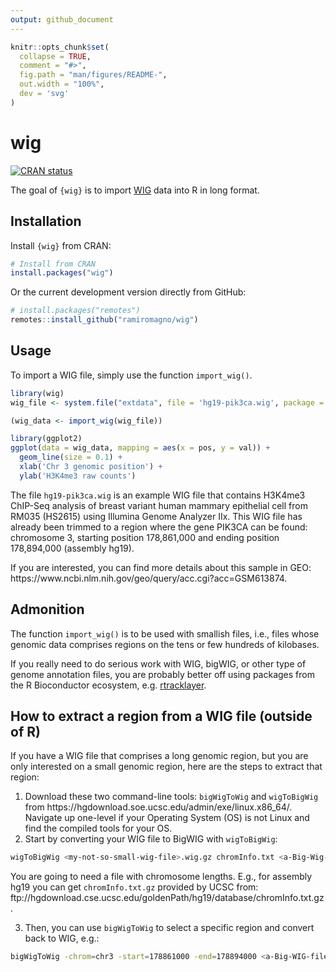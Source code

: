 ```yaml
---
output: github_document
---
```


<!-- README.md is generated from README.Rmd. Please edit that file -->

```r
knitr::opts_chunk$set(
  collapse = TRUE,
  comment = "#>",
  fig.path = "man/figures/README-",
  out.width = "100%",
  dev = 'svg'
)
```

# wig

<!-- badges: start -->
[![CRAN status](https://www.r-pkg.org/badges/version/wig)](https://CRAN.R-project.org/package=wig)
<!-- badges: end -->

The goal of `{wig}` is to import [WIG](https://m.ensembl.org/info/website/upload/wig.html) data into R in long format.

## Installation

Install `{wig}` from CRAN:

``` r
# Install from CRAN
install.packages("wig")
```

Or the current development version directly from GitHub:

``` r
# install.packages("remotes")
remotes::install_github("ramiromagno/wig")
```

## Usage

To import a WIG file, simply use the function `import_wig()`.

```r
library(wig)
wig_file <- system.file("extdata", file = 'hg19-pik3ca.wig', package = "wig", mustWork = TRUE)

(wig_data <- import_wig(wig_file))
```

```r
library(ggplot2)
ggplot(data = wig_data, mapping = aes(x = pos, y = val)) +
  geom_line(size = 0.1) +
  xlab('Chr 3 genomic position') +
  ylab('H3K4me3 raw counts')
```

The file `hg19-pik3ca.wig` is an example WIG file that contains H3K4me3 ChIP-Seq analysis of breast variant human mammary epithelial cell from RM035 (HS2615) using Illumina Genome Analyzer IIx. This WIG file has already been trimmed to a region where the gene PIK3CA can be found: chromosome 3, starting position 178,861,000 and ending position 178,894,000 (assembly hg19).

If you are interested, you can find more details about this sample in GEO:
https://www.ncbi.nlm.nih.gov/geo/query/acc.cgi?acc=GSM613874.

## Admonition

The function `import_wig()` is to be used with smallish files, i.e., files whose genomic data comprises regions on the tens or few hundreds of kilobases.

If you really need to do serious work with WIG, bigWIG, or other type of genome annotation files, you are probably better off using packages from the R Bioconductor ecosystem, e.g. [rtracklayer](https://bioconductor.org/packages/release/bioc/html/rtracklayer.html).

## How to extract a region from a WIG file (outside of R)

If you have a WIG file that comprises a long genomic region, but you are only
interested on a small genomic region, here are the steps to extract that region:

1. Download these two command-line tools: `bigWigToWig` and `wigToBigWig` from
https://hgdownload.soe.ucsc.edu/admin/exe/linux.x86_64/. Navigate up one-level
if your Operating System (OS) is not Linux and find the compiled tools for your
OS.
2. Start by converting your WIG file to BigWIG with `wigToBigWig`:

```bash
wigToBigWig <my-not-so-small-wig-file>.wig.gz chromInfo.txt <a-Big-Wig-file>.bw
```

You are going to need a file with chromosome lengths. E.g., for assembly hg19 you can get `chromInfo.txt.gz` provided by UCSC from: ftp://hgdownload.cse.ucsc.edu/goldenPath/hg19/database/chromInfo.txt.gz.


3. Then, you can use `bigWigToWig` to select a specific region and convert back to WIG, e.g.:

```bash
bigWigToWig -chrom=chr3 -start=178861000 -end=178894000 <a-Big-WIG-file>.bw <my-small-wig-file>.wig
```
